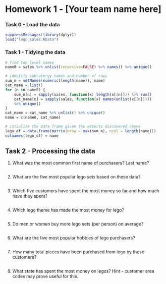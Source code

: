 Homework 1 - [Your team name here]
========================================================

### Task 0 - Load the data

```r
suppressMessages(library(dplyr))
load("lego_sales.RData")
```


### Task 1 - Tidying the data

```r
# find top level names
name0 = sales %>% unlist(recursive=FALSE) %>% names() %>% unique()

# identify subcatorgy names and number of rows
sum_n = setNames(numeric(length(name)), name)
cat_name = list()
for (n in name0) {
    sum_n[n] = sapply(sales, function(x) length(x[[n]])) %>% sum()
    cat_name[n] = sapply(sales, function(x) names(unlist(x[[n]])))
    %>% unique()
}
cat_name = cat_name %>% unlist() %>% unique()
name = c(name0, cat_name)

# intialize the data frame given the extents discovered above
lego_df = data.frame(matrix(nrow = max(sum_n), ncol = length(name)))
colnames(lego_df) = name
```



## Task 2 - Processing the data

1. What was the most common first name of purchasers? Last name?

```r
```

2. What are the five most popular lego sets based on these data?

```r
```

3. Which five customers have spent the most money so far and how much have they spent?

```r
```

4. Which lego theme has made the most money for lego?

```r
```

5. Do men or women buy more lego sets (per person) on average?

```r
```

6. What are the five most popular hobbies of lego purchasers?

```r
```

7. How many total pieces have been purchased from lego by these customers?

```r
```

8. What state has spent the most money on legos? Hint - customer area codes may prove useful for this.

```r
```
